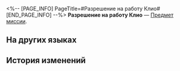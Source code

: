 <%-- [PAGE_INFO]
PageTitle=#Разрешение на работу Клио#
[END_PAGE_INFO] --%>
{{Предмет Инфобокс
|id          = 140561
|Изображение = Предмет Книга Амфореус 4.png
|Тип         = Предмет миссии
|Инвентарь   = Миссии
|Редкость    = 3
|Эффект      = 
|Описание    = Сморщенное от пота разрешение на работу в Роще с именем Клио.
}}
'''Разрешение на работу Клио''' — [[Предмет миссии]].

==На других языках==
{{На других языках
|en   = Clio's Work Permit
|zhs  = 科洛埃的工作证
|zht  = 科洛埃的工作證
|ja   = クロエの職員証
|ko   = 콜로에의 직원증
|es   = Permiso de trabajo de Clío
|fr   = Permis de travail de Clio
|ru   = Разрешение на работу Клио
|th   = ตราอนุญาตทำงานของ Clio
|vi   = Thẻ Nhân Viên Của Clio
|de   = Clios Arbeitserlaubnis
|id   = Izin Kerja Clio
|pt   = Visto de Trabalho de Clio
}}

==История изменений==
{{История изменений|3.5}}